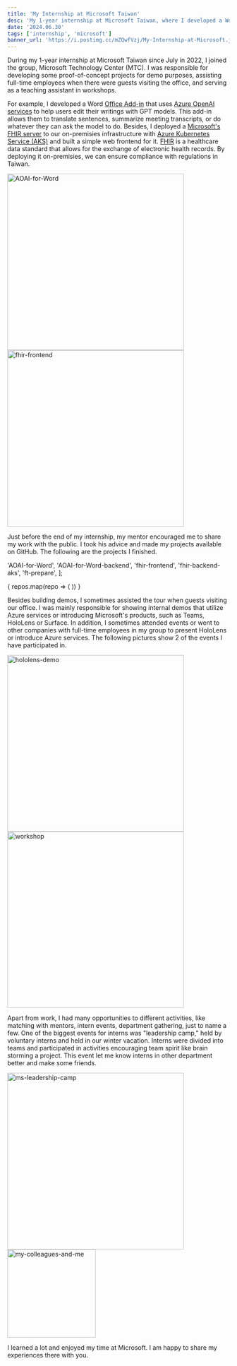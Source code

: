 ```yaml
---
title: 'My Internship at Microsoft Taiwan'
desc: 'My 1-year internship at Microsoft Taiwan, where I developed a Word Office Add-in using Azure OpenAI services and deployed a Microsoft FHIR server with a web frontend.'
date: '2024.06.30'
tags: ['internship', 'microsoft']
banner_url: 'https://i.postimg.cc/mZQwfVzj/My-Internship-at-Microsoft.jpg'
---
```

During my 1-year internship at Microsoft Taiwan since July in 2022,
I joined the group, Microsoft Technology Center (MTC).
I was responsible for developing some proof-of-concept projects for demo purposes,
assisting full-time employees when there were guests visiting the office,
and serving as a teaching assistant in workshops.

For example, I developed a Word [Office Add-in](https://learn.microsoft.com/en-us/office/dev/add-ins/) that uses [Azure OpenAI services](https://azure.microsoft.com/en-us/products/ai-services/openai-service/) to help users edit their writings with GPT models.
This add-in allows them to translate sentences, summarize meeting transcripts, or do whatever they can ask the model to do.
Besides, I deployed a [Microsoft's FHIR server](https://github.com/microsoft/fhir-server) to our on-premisies infrastructure with [Azure Kubernetes Service (AKS)](https://learn.microsoft.com/en-us/azure/aks/what-is-aks) and built a simple web frontend for it.
[FHIR](https://www.hl7.org/fhir/) is a healthcare data standard that allows for the exchange of electronic health records.
By deploying it on-premisies, we can ensure compliance with regulations in Taiwan.

<div grid="~ cols-1 xl:cols-2" gap="x-4 y-2">
  <Image
    height="400px"
    src="https://i.postimg.cc/pdF9kFxS/aoai-for-word.png"
    alt="AOAI-for-Word"
    caption="My Azure OpenAI for Word Office Add-in"
  />
  <Image
    height="400px"
    src="https://i.postimg.cc/85d7gg7B/fhir-frontend.jpg"
    alt="fhir-frontend"
    caption="A Simple Frontend for Microsoft FHIR Service"
  />
</div>

Just before the end of my internship, my mentor encouraged me to share my work with the public.
I took his advice and made my projects available on GitHub.
The following are the projects I finished.

  'AOAI-for-Word',
  'AOAI-for-Word-backend',
  'fhir-frontend',
  'fhir-backend-aks',
  'ft-prepare',
];

<div grid="~ cols-1 lg:cols-2 xl:cols-3" gap="2" content-margin>
  {
    repos.map(repo => (
      <GitHubCard
        user="Alan-Kuan"
        repo={repo}
      />
    ))
  }
</div>

Besides building demos, I sometimes assisted the tour when guests visiting our office.
I was mainly responsible for showing internal demos that utilize Azure services or introducing Microsoft's products,
such as Teams, HoloLens or Surface.
In addition, I sometimes attended events or went to other companies with full-time employees in my group to present HoloLens or introduce Azure services.
The following pictures show 2 of the events I have participated in.

<div grid="~ cols-1 xl:cols-2" gap="x-4 y-2">
  <Image
    height="400px"
    src="https://i.postimg.cc/FsmQDysY/hololens-demo.jpg"
    alt="hololens-demo"
    caption="I was demonstrating a scenario of using HoloLens 2 to learn how to operate some machine."
  />
  <Image
    height="400px"
    src="https://i.postimg.cc/gc3WVSd9/workshop.jpg"
    alt="workshop"
    caption="I gave a short talk about Microsoft's Bicep in a workshop."
  />
</div>

Apart from work, I had many opportunities to different activities,
like matching with mentors, intern events, department gathering, just to name a few.
One of the biggest events for interns was "leadership camp,"
held by voluntary interns and held in our winter vacation.
Interns were divided into teams and participated in activities encouraging team spirit like brain storming a project.
This event let me know interns in other department better and make some friends.

<div grid="~ cols-1 xl:cols-2" gap="x-4 y-2">
  <Image
    height="400px"
    src="https://i.postimg.cc/zff1hJtf/ms-leadership-camp.jpg"
    alt="ms-leadership-camp"
    caption="My team members during MS Leadership Camp"
  />
  <Image
    height="200px"
    src="https://i.postimg.cc/DwZCd8TR/my-colleagues-and-me.jpg"
    alt="my-colleagues-and-me"
    caption="My colleagues in MTC and me"
  />
</div>

I learned a lot and enjoyed my time at Microsoft.
I am happy to share my experiences there with you.